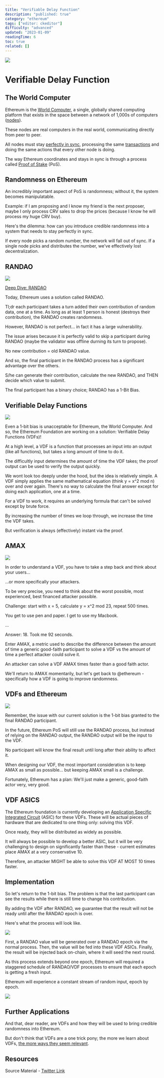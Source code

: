 ```yaml
---
title: "Verifiable Delay Function"
description: "published: true"
category: "ethereum"
tags: ["editor: ckeditor"]
difficulty: "advanced"
updated: "2023-01-09"
readingTime: 6
toc: true
related: []
---
```


![](/images/vdf-1.png)

# Verifiable Delay Function

## The World Computer

Ethereum is the [World Computer](https://inevitableeth.com/home/ethereum/world-computer), a single, globally shared computing platform that exists in the space between a network of 1,000s of computers ([nodes](https://inevitableeth.com/home/ethereum/node)).

These nodes are real computers in the real world, communicating directly from peer to peer.

All nodes must stay [perfectly in sync](https://inevitableeth.com/en/home/ethereum/network), processing the same [transactions](https://inevitableeth.com/home/ethereum/transaction) and doing the same actions that every other node is doing.

The way Ethereum coordinates and stays in sync is through a process called [Proof of Stake](https://inevitableeth.com/home/ethereum/pos) (PoS).

## Randomness on Ethereum

An incredibly important aspect of PoS is randomness; without it, the system becomes manipulatable.

Example: if I am proposing and I know my friend is the next proposer, maybe I only process CRV sales to drop the prices (because I know he will process my huge CRV buy).

Here's the dilemma: how can you introduce credible randomness into a system that needs to stay perfectly in sync.

If every node picks a random number, the network will fall out of sync. If a single node picks and distributes the number, we've effectively lost decentralization.

## RANDAO

![](/images/vdf-3.png)

[Deep Dive: RANDAO](https://inevitableeth.com/home/ethereum/randao)

Today, Ethereum uses a solution called RANDAO.

Tl;dr each participant takes a turn added their own contribution of random data, one at a time. As long as at least 1 person is honest (destroys their contribution), the RANDAO creates randomness.

However, RANDAO is not perfect... in fact it has a large vulnerability.

The issue arises because it is perfectly valid to skip a participant during RANDAO (maybe the validator was offline durning its turn to propose).

No new contribution = old RANDAO value.

And so, the final participant in the RANDAO process has a significant advantage over the others.

S/he can generate their contribution, calculate the new RANDAO, and THEN decide which value to submit.

The final participant has a binary choice; RANDAO has a 1-Bit Bias.

## Verifiable Delay Functions

![](/images/vdf-1.png)

Even a 1-bit bias is unacceptable for Ethereum, the World Computer. And so, the Ethereum Foundation are working on a solution: Verifiable Delay Functions (VDFs)!

At a high level, a VDF is a function that processes an input into an output (like all functions), but takes a long amount of time to do it. 

The difficultly input determines the amount of time the VDF takes; the proof output can be used to verify the output quickly.

We wont look too deeply under the hood, but the idea is relatively simple. A VDF simply applies the same mathematical equation (think y = x^2 mod n) over and over again. There's no way to calculate the final answer except for doing each application, one at a time.

For a VDF to work, it requires an underlying formula that can't be solved except by brute force. 

By increasing the number of times we loop through, we increase the time the VDF takes.

But verification is always (effectively) instant via the proof.

## AMAX

![](/images/vdf-2.png)

In order to understand a VDF, you have to take a step back and think about your users...

...or more specifically your attackers.

To be very precise, you need to think about the worst possible, most experienced, best financed attacker possible.

Challenge: start with x = 5, calculate y = x^2 mod 23, repeat 500 times.

You get to use pen and paper. I get to use my Macbook.

...

Answer: 18. Took me 92 seconds.

Enter AMAX, a metric used to describe the difference between the amount of time a generic good-faith participant to solve a VDF vs the amount of time a perfect attacker could solve it.

An attacker can solve a VDF AMAX times faster than a good faith actor.

We'll return to AMAX momentarily, but let's get back to @ethereum - specifically how a VDF is going to improve randomness.

## VDFs and Ethereum

![](/images/vdf-4.png)

Remember, the issue with our current solution is the 1-bit bias granted to the final RANDAO participant.

In the future, Ethereum PoS will still use the RANDAO process, but instead of relying on the RANDAO output, the RANDAO output will be the input to the VDF.

No participant will know the final result until long after their ability to affect it.

When designing our VDF, the most important consideration is to keep AMAX as small as possible... but keeping AMAX small is a challenge.

Fortunately, Ethereum has a plan: We'll just make a generic, good-faith actor very, very good.

## VDF ASICS

The Ethereum foundation is currently developing an [Application Specific Integrated Circuit](https://en.wikipedia.org/wiki/Application-specific_integrated_circuit) (ASIC) for these VDFs. These will be actual pieces of hardware that are dedicated to one thing only: solving this VDF.

Once ready, they will be distributed as widely as possible.

It will always be possible to develop a better ASIC, but it will be very challenging to design on significantly faster than these - current estimates place AMAX at a very conservative 10.

Therefore, an attacker MIGHT be able to solve this VDF AT MOST 10 times faster.

## Implementation

So let's return to the 1-bit bias. The problem is that the last participant can see the results while there is still time to change his contribution.

By adding the VDF after RANDAO, we guarantee that the result will not be ready until after the RANDAO epoch is over.

Here's what the process will look like.

![](/images/vdf-5.png)

First, a RANDAO value will be generated over a RANDAO epoch via the normal process. Then, the value will be fed into these VDF ASICs. Finally, the result will be injected back on-chain, where it will seed the next round.

As this process extends beyond one epoch, Ethereum will required a staggered schedule of RANDAO/VDF processes to ensure that each epoch is getting a fresh input.

Ethereum will experience a constant stream of random input, epoch by epoch.

![](/images/vdf-6.png)

## Further Applications

And that, dear reader, are VDFs and how they will be used to bring credible randomness into Ethereum.

But don't think that VDFs are a one trick pony; the more we learn about VDFs, [the more ways they seem relevant](https://vdfresearch.org/).

## Resources

Source Material - [Twitter Link](https://twitter.com/logarithmicrex/status/1611774255360008192)
